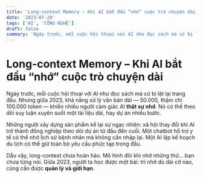 ```yaml
---
title: 'Long-context Memory – Khi AI bắt đầu “nhớ” cuộc trò chuyện dài'
date: '2023-07-28'
tags: ['AI', 'CÔNG-NGHỆ']
draft: false
summary: 'Ngày trước, mỗi cuộc hội thoại với AI như đọc sách mà cứ bị lật lại trang đầu. Nhưng giữa 2023, khả '
---
```


# Long-context Memory – Khi AI bắt đầu “nhớ” cuộc trò chuyện dài

Ngày trước, mỗi cuộc hội thoại với AI như đọc sách mà cứ bị lật lại trang đầu. Nhưng giữa 2023, khả năng xử lý văn bản dài — 50.000, thậm chí 100.000 token — khiến nhiều người cảm giác AI **thật sự nhớ**. Nó có thể theo dõi suy luận xuyên suốt một tài liệu dài, hay dự án nhiều bước.

Những người xây dựng sản phẩm kể lại sự ngạc nhiên: xã hội thay đổi khi AI trở thành đồng nghiệp theo dõi dự án từ đầu đến cuối. Một chatbot hỗ trợ y tế có thể nhớ lịch sử bệnh nhân mà không cần nhập lại. Một AI lập kế hoạch du lịch có thể giữ toàn bộ yêu cầu phức tạp trong đầu.

Dẫu vậy, long-context chưa hoàn hảo. Mô hình đôi khi nhớ những thứ… bạn chưa từng nói. Giữa 2023, người ta học được một bài: trí nhớ dù dài cỡ nào, cũng cần được **quản lý và giới hạn**.